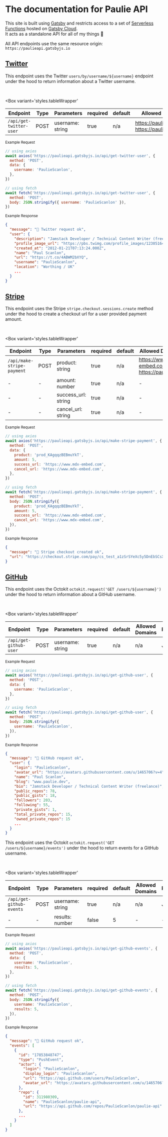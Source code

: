 # The documentation for Paulie API

This site is built using [Gatsby](https://www.gatsbyjs.com/) and restricts access to a set of [Serverless Functions](https://www.gatsbyjs.com/docs/reference/functions/) hosted on [Gatsby Cloud](https://www.gatsbyjs.com/products/cloud/). <br /> It acts as a standalone API for all of my things 🕺

<Divider />

All API endpoints use the same resource origin: `https://paulieapi.gatsbyjs.io`

<Divider />

## [Twitter](#twitter)

<ExpandableContent id='getTwitterUser'>

This endpoint uses the Twitter `users/by/username/${username}` endpoint under the hood to return information about a Twitter username.

<br />

<UsageDetails to="/get-twitter-user" />

<Box
  variant='styles.tableWrapper'
>

| Endpoint                | Type | Parameters       | required | default | Allowed Domains                                    | Response |
| ----------------------- | ---- | ---------------- | -------- | ------- | -------------------------------------------------- | -------- |
| `/api/get-twitter-user` | POST | username: string | true     | n/a     | https://paulie.dev <br /> https://pauliescanlon.io | JSON     |

</Box>

<small>Example Request</small>

```javascript
// using axios
await axios('https://paulieapi.gatsbyjs.io/api/get-twitter-user', {
  method: 'POST',
  data: {
    username: 'PaulieScanlon',
  },
})

// using fetch
await fetch('https://paulieapi.gatsbyjs.io/api/get-twitter-user', {
  method: 'POST',
  body: JSON.stringify({ username: 'PaulieScanlon' }),
})
```

<small>Example Response</small>

```json
{
  "message": "🕺 Twitter request ok",
  "user": {
    "description": "Jamstack Developer / Technical Content Writer (freelance)",
    "profile_image_url": "https://pbs.twimg.com/profile_images/1230516491084275714/ZnhK4vNX_normal.jpg",
    "created_at": "2012-01-21T07:13:24.000Z",
    "name": "Paul Scanlon",
    "url": "https://t.co/4ABWM2bXYQ",
    "username": "PaulieScanlon",
    "location": "Worthing / UK"
    ...
  }
}
```

<Divider />

</ExpandableContent>

## [Stripe](#stripe)

<ExpandableContent id='makeStripePayment'>

This endpoint uses the Stripe `stripe.checkout.sessions.create` method under the hood to create a checkout url for a user provided payment amount.

<br />

<UsageDetails to="/make-stripe-payment" />

<Box
  variant='styles.tableWrapper'
>

| Endpoint                   | Type | Parameters          | required | default | Allowed Domains                                     | Response |
| -------------------------- | ---- | ------------------- | -------- | ------- | --------------------------------------------------- | -------- |
| `/api/make-stripe-payment` | POST | product: string     | true     | n/a     | https://www.mdx-embed.com <br /> https://paulie.dev | JSON     |
| -                          | -    | amount: number      | true     | n/a     | -                                                   | -        |
| -                          | -    | success_url: string | true     | n/a     | -                                                   | -        |
| -                          | -    | cancel_url: string  | true     | n/a     | -                                                   | -        |

</Box>

<small>Example Request</small>

```javascript
// using axios
await axios('https://paulieapi.gatsbyjs.io/api/make-stripe-payment', {
  method: 'POST',
  data: {
    product: 'prod_KAgqqzBEBmuYkT',
    amount: 5,
    success_url: 'https://www.mdx-embed.com',
    cancel_url: 'https://www.mdx-embed.com',
  },
})

// using fetch
await fetch('https://paulieapi.gatsbyjs.io/api/make-stripe-payment', {
  method: 'POST',
  body: JSON.stringify({
    product: 'prod_KAgqqzBEBmuYkT',
    amount: 5,
    success_url: 'https://www.mdx-embed.com',
    cancel_url: 'https://www.mdx-embed.com',
  }),
})
```

<small>Example Response</small>

```json
{
  "message": "🕺 Stripe checkout created ok",
  "url": "https://checkout.stripe.com/pay/cs_test_a1zSrSYeXc5y5DnEbSCsXQ8kYIuV4vaaDcFbOVpZPsTllPfbSFgdtJ9Jtl#fidkdWxOYHwnPyd1blpxYHZxWjA0T1ZVfV9OQTNCQmBHVDcxYmdyQkRON39zbzNBN2J2S0xkZj1RZ003MTJxU3RvNEJBalFPaWxRR0Zib0xwclZPSGZyTzVrTWpMc0tqUlNBQz1ibjJ1c01vNTV%2FZ21Dan9ubycpJ2N3amhWYHdzYHcnP3F3cGApJ2lkfGpwcVF8dWAnPyd2bGtiaWBabHFgaCcpJ2BrZGdpYFVpZGZgbWppYWB3dic%2FcXdwYHgl"
}
```

<Divider />

</ExpandableContent>

## [GitHub](#github)

<ExpandableContent id='getGithubUser'>

This endpoint uses the Octokit `octokit.request('GET /users/${username}')` under the hood to return information about a GitHub username.

<br />

<UsageDetails to="/get-github-user" />

<Box
  variant='styles.tableWrapper'
>

| Endpoint               | Type | Parameters       | required | default | Allowed Domains | Response |
| ---------------------- | ---- | ---------------- | -------- | ------- | --------------- | -------- |
| `/api/get-github-user` | POST | username: string | true     | n/a     | n/a             | JSON     |

</Box>

<small>Example Request</small>

```javascript
// using axios
await axios('https://paulieapi.gatsbyjs.io/api/get-github-user', {
  method: 'POST',
  data: {
    username: 'PaulieScanlon',
  },
})

// using fetch
await fetch('https://paulieapi.gatsbyjs.io/api/get-github-user', {
  method: 'POST',
  body: JSON.stringify({
    username: 'PaulieScanlon',
  }),
})
```

<small>Example Response</small>

```json
{
  "message": "🕺 GitHub request ok",
  "user": {
    "login": "PaulieScanlon",
    "avatar_url": "https://avatars.githubusercontent.com/u/1465706?v=4",
    "name": "Paul Scanlon",
    "blog": "www.paulie.dev",
    "bio": "Jamstack Developer / Technical Content Writer (freelance)",
    "public_repos": 78,
    "public_gists": 18,
    "followers": 203,
    "following": 55,
    "private_gists": 1,
    "total_private_repos": 15,
    "owned_private_repos": 15
    ...
  }
}
```

<Divider />

</ExpandableContent>

<ExpandableContent id='getGithubEvents'>

This endpoint uses the Octokit `octokit.request('GET /users/${username}/events')` under the hood to return events for a GitHub username.

<br />

<UsageDetails to="/get-github-events" />

<Box
  variant='styles.tableWrapper'
>

| Endpoint                 | Type | Parameters       | required | default | Allowed Domains | Response |
| ------------------------ | ---- | ---------------- | -------- | ------- | --------------- | -------- |
| `/api/get-github-events` | POST | username: string | true     | n/a     | n/a             | JSON     |
| -                        | -    | results: number  | false    | 5       | -               | -        |

</Box>

<small>Example Request</small>

```javascript
// using axios
await axios('https://paulieapi.gatsbyjs.io/api/get-github-events', {
  method: 'POST',
  data: {
    username: 'PaulieScanlon',
    results: 5,
  },
})

// using fetch
await fetch('https://paulieapi.gatsbyjs.io/api/get-github-events', {
  method: 'POST',
  body: JSON.stringify({
    username: 'PaulieScanlon',
    results: 5,
  }),
})
```

<small>Example Response</small>

```json
{
  "message": "🕺 GitHub request ok",
  "events": [
    {
      "id": "17853848747",
      "type": "PushEvent",
      "actor": {
        "login": "PaulieScanlon",
        "display_login": "PaulieScanlon",
        "url": "https://api.github.com/users/PaulieScanlon",
        "avatar_url": "https://avatars.githubusercontent.com/u/1465706?"
      },
      "repo": {
        "id": 311980309,
        "name": "PaulieScanlon/paulie-api",
        "url": "https://api.github.com/repos/PaulieScanlon/paulie-api"
      },
      ...
    }
  ]
}
```

</ExpandableContent>
